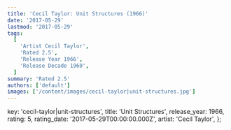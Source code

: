 ```yaml
---
title: 'Cecil Taylor: Unit Structures (1966)'
date: '2017-05-29'
lastmod: '2017-05-29'
tags:
  [
    'Artist Cecil Taylor',
    'Rated 2.5',
    'Release Year 1966',
    'Release Decade 1960',
  ]
summary: 'Rated 2.5'
authors: ['default']
images: ['/content/images/cecil-taylor|unit-structures.jpg']
---
```


  key: 'cecil-taylor|unit-structures',
  title: 'Unit Structures',
  release_year: 1966,
  rating: 5,
  rating_date: '2017-05-29T00:00:00.000Z',
  artist: 'Cecil Taylor',
};

<MusicRating data={data} />
